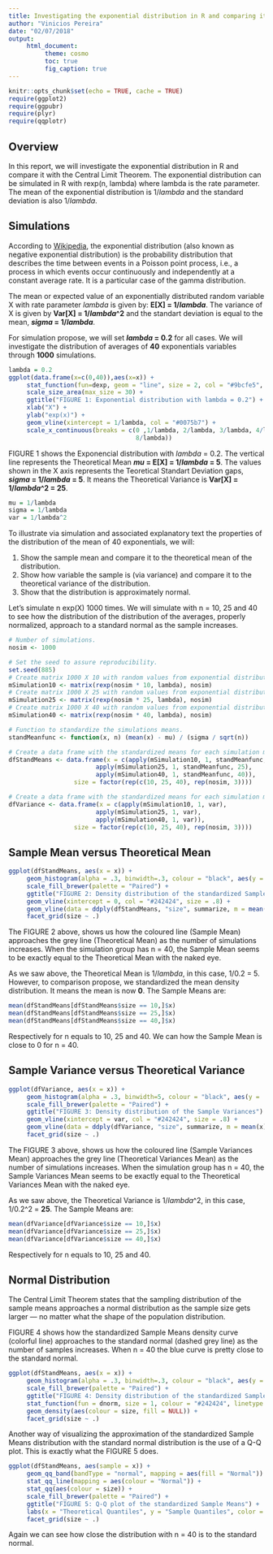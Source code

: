 ```yaml
---
title: Investigating the exponential distribution in R and comparing it with the Central Limit Theorem
author: "Vinicios Pereira"
date: "02/07/2018"
output:
     html_document:
          theme: cosmo
          toc: true
          fig_caption: true
---
```


```r
knitr::opts_chunk$set(echo = TRUE, cache = TRUE)
require(ggplot2)
require(ggpubr)
require(plyr)
require(qqplotr)
```

## Overview

In this report, we will investigate the exponential distribution in R and compare it with the Central Limit Theorem. The exponential distribution can be simulated in R with rexp(n, lambda) where lambda is the rate parameter. The mean of the exponential distribution is 1/*lambda* and the standard deviation is also 1/*lambda*.


## Simulations

According to [Wikipedia](https://en.wikipedia.org/wiki/Exponential_distribution), the exponential distribution (also known as negative exponential distribution) is the probability distribution that describes the time between events in a Poisson point process, i.e., a process in which events occur continuously and independently at a constant average rate. It is a particular case of the gamma distribution.

The mean or expected value of an exponentially distributed random variable X with rate parameter *lambda* is given by: **E[X] = 1/*lambda***. The variance of X is given by **Var[X] = 1/*lambda*^2** and the standart deviation is equal to the mean, ***sigma* = 1/*lambda***.

For simulation propose, we will set ***lambda* = 0.2** for all cases. We will investigate the distribution of averages of **40** exponentials variables through **1000** simulations.

```r
lambda = 0.2
ggplot(data.frame(x=c(0,40)),aes(x=x)) + 
     stat_function(fun=dexp, geom = "line", size = 2, col = "#9bcfe5", args = (mean=0.2)) +
     scale_size_area(max_size = 30) +
     ggtitle("FIGURE 1: Exponential distribution with lambda = 0.2") +
     xlab("X") +
     ylab("exp(x)") +
     geom_vline(xintercept = 1/lambda, col = "#0075b7") +
     scale_x_continuous(breaks = c(0 ,1/lambda, 2/lambda, 3/lambda, 4/lambda, 5/lambda, 6/lambda, 7/lambda, 
                                   8/lambda))
```

FIGURE 1 shows the Exponencial distribution with *lambda* = 0.2. The vertical line represents the Theoretical Mean ***mu* = E[X] = 1/*lambda* = 5**. The values shown in the X axis represents the Teoretical Standart Deviation gaps, ***sigma* = 1/*lambda* = 5**. It means the Theoretical Variance is **Var[X] = 1/*lambda*^2 = 25**.

```r
mu = 1/lambda
sigma = 1/lambda
var = 1/lambda^2
```

To illustrate via simulation and associated explanatory text the properties of the distribution of the mean of 40 exponentials, we will:

1. Show the sample mean and compare it to the theoretical mean of the distribution.
2. Show how variable the sample is (via variance) and compare it to the theoretical variance of the distribution.
3. Show that the distribution is approximately normal.

Let's simulate n exp(X) 1000 times. We will simulate with n = 10, 25 and 40 to see how the distribution of the distribution of the averages, properly normalized, approach to a standard normal as the sample increases.

```r
# Number of simulations.
nosim <- 1000

# Set the seed to assure reproducibility.
set.seed(885)
# Create matrix 1000 X 10 with random values from exponential distribution lambda.
mSimulation10 <- matrix(rexp(nosim * 10, lambda), nosim)
# Create matrix 1000 X 25 with random values from exponential distribution lambda.
mSimulation25 <- matrix(rexp(nosim * 25, lambda), nosim)
# Create matrix 1000 X 40 with random values from exponential distribution lambda.
mSimulation40 <- matrix(rexp(nosim * 40, lambda), nosim)

# Function to standardize the simulations means.
standMeanfunc <- function(x, n) (mean(x) - mu) / (sigma / sqrt(n))

# Create a data frame with the standardized means for each simulation matrix.
dfStandMeans <- data.frame(x = c(apply(mSimulation10, 1, standMeanfunc, 10), 
                        apply(mSimulation25, 1, standMeanfunc, 25),
                        apply(mSimulation40, 1, standMeanfunc, 40)),
                  size = factor(rep(c(10, 25, 40), rep(nosim, 3))))

# Create a data frame with the standardized means for each simulation matrix.
dfVariance <- data.frame(x = c(apply(mSimulation10, 1, var), 
                        apply(mSimulation25, 1, var),
                        apply(mSimulation40, 1, var)),
                  size = factor(rep(c(10, 25, 40), rep(nosim, 3))))
```



## Sample Mean versus Theoretical Mean


```r
ggplot(dfStandMeans, aes(x = x)) + 
     geom_histogram(alpha = .3, binwidth=.3, colour = "black", aes(y = ..density.., fill = size)) +
     scale_fill_brewer(palette = "Paired") +
     ggtitle("FIGURE 2: Density distribution of the standardized Sample Means") +
     geom_vline(xintercept = 0, col = "#242424", size = .8) +
     geom_vline(data = ddply(dfStandMeans, "size", summarize, m = mean(x)), aes(xintercept = m, col = size)) +
     facet_grid(size ~ .)
```
The FIGURE 2 above, shows us how the coloured line (Sample Mean) approaches the grey line (Theoretical Mean) as the number of simulations increases. When the simulation group has n = 40, the Sample Mean seems to be exactly equal to the Theoretical Mean with the naked eye.

As we saw above, the Theoretical Mean is 1/*lambda*, in this case, 1/0.2 = 5. However, to comparison propose, we standardized the mean density distribution. It means the mean is now **0**. The Sample Means are:
```r
mean(dfStandMeans[dfStandMeans$size == 10,]$x)
mean(dfStandMeans[dfStandMeans$size == 25,]$x)
mean(dfStandMeans[dfStandMeans$size == 40,]$x)
```
Respectively for n equals to 10, 25 and 40. We can how the Sample Mean is close to 0 for n = 40.


## Sample Variance versus Theoretical Variance


```r
ggplot(dfVariance, aes(x = x)) + 
     geom_histogram(alpha = .3, binwidth=5, colour = "black", aes(y = ..density.., fill = size)) +
     scale_fill_brewer(palette = "Paired") +
     ggtitle("FIGURE 3: Density distribution of the Sample Variances") +
     geom_vline(xintercept = var, col = "#242424", size = .8) +
     geom_vline(data = ddply(dfVariance, "size", summarize, m = mean(x)), aes(xintercept = m, col = size)) +
     facet_grid(size ~ .)
```
The FIGURE 3 above, shows us how the coloured line (Sample Variances Mean) approaches the grey line (Theoretical Variances Mean) as the number of simulations increases. When the simulation group has n = 40, the Sample Variances Mean seems to be exactly equal to the Theoretical Variances Mean with the naked eye.

As we saw above, the Theoretical Variance is 1/*lambda*^2, in this case, 1/0.2^2 = **25**. The Sample Means are:
```r
mean(dfVariance[dfVariance$size == 10,]$x)
mean(dfVariance[dfVariance$size == 25,]$x)
mean(dfVariance[dfVariance$size == 40,]$x)
```
Respectively for n equals to 10, 25 and 40.



## Normal Distribution


The Central Limit Theorem states that the sampling distribution of the sample means approaches a normal distribution as the sample size gets larger — no matter what the shape of the population distribution.

FIGURE 4 shows how the standardized Sample Means density curve (colorful line) approaches to the standard normal (dashed grey line) as the number of samples increases. When n = 40 the blue curve is pretty close to the standard normal.

```r
ggplot(dfStandMeans, aes(x = x)) + 
     geom_histogram(alpha = .3, binwidth=.3, colour = "black", aes(y = ..density.., fill = size)) +
     scale_fill_brewer(palette = "Paired") +
     ggtitle("FIGURE 4: Density distribution of the standardized Sample Means") +
     stat_function(fun = dnorm, size = 1, colour = "#242424", linetype = "dashed") + 
     geom_density(aes(colour = size, fill = NULL)) +
     facet_grid(size ~ .)
```
Another way of visualizing the approximation of the standardized Sample Means distribution with the standard normal distribution is the use of a Q-Q plot. This is exactly what the FIGURE 5 does.
```r
ggplot(dfStandMeans, aes(sample = x)) + 
     geom_qq_band(bandType = "normal", mapping = aes(fill = "Normal")) +
     stat_qq_line(mapping = aes(colour = "Normal")) +
     stat_qq(aes(colour = size)) +
     scale_fill_brewer(palette = "Paired") +
     ggtitle("FIGURE 5: Q-Q plot of the standardized Sample Means") +
     labs(x = "Theoretical Quantiles", y = "Sample Quantiles", color = "size", fill = "bandtype") +
     facet_grid(size ~ .)
```
Again we can see how close the distribution with n = 40 is to the standard normal.